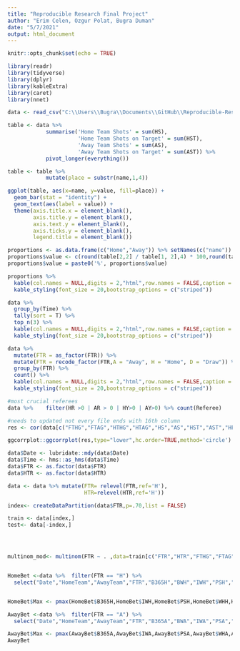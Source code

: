 ```yaml
---
title: "Reproducible Research Final Project"
author: "Erim Celen, Ozgur Polat, Bugra Duman"
date: "5/7/2021"
output: html_document
---
```


```r
knitr::opts_chunk$set(echo = TRUE)
```

```r
library(readr)
library(tidyverse)
library(dplyr)
library(kableExtra)
library(caret)
library(nnet)
```

```r
data <- read_csv("C:\\Users\\Bugra\\Documents\\GitHub\\Reproducible-Research-Final-Project\\Data\\E0.csv")
```

```r
table <- data %>% 
            summarise('Home Team Shots' = sum(HS), 
                      'Home Team Shots on Target' = sum(HST), 
                      'Away Team Shots' = sum(AS), 
                      'Away Team Shots on Target' = sum(AST)) %>% 
            pivot_longer(everything())

table <- table %>% 
            mutate(place = substr(name,1,4))

ggplot(table, aes(x=name, y=value, fill=place)) + 
  geom_bar(stat = "identity") +
  geom_text(aes(label = value)) +
  theme(axis.title.x = element_blank(),
        axis.title.y = element_blank(),
        axis.text.y = element_blank(),
        axis.ticks.y = element_blank(),
        legend.title = element_blank())

```

```r
proportions <- as.data.frame(c("Home","Away")) %>% setNames(c("name"))
proportions$value <- c(round(table[2,2] / table[1, 2],4) * 100,round(table[4,2] / table[3, 2],4) * 100)
proportions$value = paste0('%', proportions$value)
```

```r
proportions %>%
  kable(col.names = NULL,digits = 2,"html",row.names = FALSE,caption = "Percentage of Shots on Target") %>%
  kable_styling(font_size = 20,bootstrap_options = c("striped"))
```

```r
data %>%
  group_by(Time) %>%
  tally(sort = T) %>%
  top_n(3) %>%
  kable(col.names = NULL,digits = 2,"html",row.names = FALSE,caption = "Most Played Game Hours") %>%
  kable_styling(font_size = 20,bootstrap_options = c("striped"))
```

```r
data %>% 
  mutate(FTR = as_factor(FTR)) %>%
  mutate(FTR = recode_factor(FTR,A = "Away", H = "Home", D = "Draw")) %>%
  group_by(FTR) %>%
  count() %>%
  kable(col.names = NULL,digits = 2,"html",row.names = FALSE,caption = "Full Time Results") %>%
  kable_styling(font_size = 20,bootstrap_options = c("striped"))
```

```r
#most crucial referees
data %>%    filter(HR >0 | AR > 0 | HY>0 | AY>0) %>% count(Referee)
```
```r



#needs to updated not every file ends with 16th column
res <- cor(data[c("FTHG","FTAG","HTHG","HTAG","HS","AS","HST","AST","HF","AF","HC","AC","HY","AY","HR","AR")])

ggcorrplot::ggcorrplot(res,type="lower",hc.order=TRUE,method='circle')
```

```r

data$Date <- lubridate::mdy(data$Date)
data$Time <- hms::as_hms(data$Time)
data$FTR <- as.factor(data$FTR)
data$HTR <- as.factor(data$HTR)

data <- data %>% mutate(FTR= relevel(FTR,ref='H'),
                        HTR=relevel(HTR,ref='H'))

index<- createDataPartition(data$FTR,p=.70,list = FALSE)

train <- data[index,]
test<- data[-index,]




multinom_mod<- multinom(FTR ~ . ,data=train[c("FTR","HTR","FTHG","FTAG","HTHG","HTAG","HS","AS","HST","AST","HF","AF","HC","AC","HY","AY","HR","AR")])



```

```r


HomeBet <-data %>%  filter(FTR == "H") %>% 
  select("Date","HomeTeam","AwayTeam","FTR","B365H","BWH","IWH","PSH","WHH","VCH")


HomeBet$Max <- pmax(HomeBet$B365H,HomeBet$IWH,HomeBet$PSH,HomeBet$WHH,HomeBet$VCH)

AwayBet <-data %>%  filter(FTR == "A") %>% 
  select("Date","HomeTeam","AwayTeam","FTR","B365A","BWA","IWA","PSA","WHA","VCA")

AwayBet$Max <- pmax(AwayBet$B365A,AwayBet$IWA,AwayBet$PSA,AwayBet$WHA,AwayBet$VCA)
AwayBet

```

